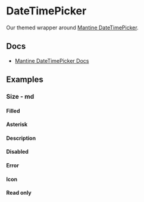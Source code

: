 
<Meta of={DateTimePickerStories} />

# DateTimePicker

Our themed wrapper around [Mantine DateTimePicker](https://mantine.dev/dates/date-time-picker/).

## Docs

- [Mantine DateTimePicker Docs](https://mantine.dev/dates/date-time-picker/)

## Examples

<Canvas>
  <Story of={DateTimePickerStories.Default} />
</Canvas>

### Size - md

<Canvas>
  <Story of={DateTimePickerStories.EmptyMd} />
</Canvas>

#### Filled

<Canvas>
  <Story of={DateTimePickerStories.FilledMd} />
</Canvas>

#### Asterisk

<Canvas>
  <Story of={DateTimePickerStories.AsteriskMd} />
</Canvas>

#### Description

<Canvas>
  <Story of={DateTimePickerStories.DescriptionMd} />
</Canvas>

#### Disabled

<Canvas>
  <Story of={DateTimePickerStories.DisabledMd} />
</Canvas>

#### Error

<Canvas>
  <Story of={DateTimePickerStories.ErrorMd} />
</Canvas>

#### Icon

<Canvas>
  <Story of={DateTimePickerStories.IconMd} />
</Canvas>

#### Read only

<Canvas>
  <Story of={DateTimePickerStories.ReadOnlyMd} />
</Canvas>
